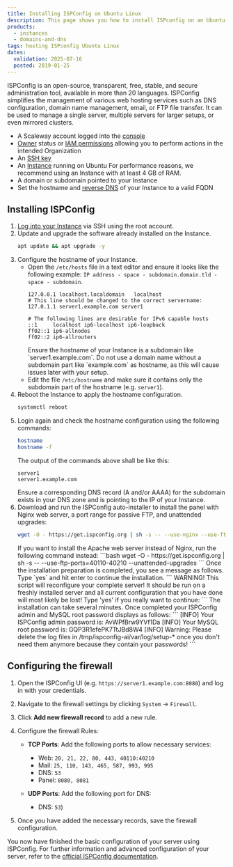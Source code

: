 ```yaml
---
title: Installing ISPConfig on Ubuntu Linux
description: This page shows you how to install ISPconfig on an Ubuntu Linux Instance.
products:
  - instances
  - domains-and-dns
tags: hosting ISPconfig Ubuntu Linux
dates:
  validation: 2025-07-16
  posted: 2019-01-25
---
```



ISPConfig is an open-source, transparent, free, stable, and secure administration tool, available in more than 20 languages.
ISPConfig simplifies the management of various web hosting services such as DNS configuration, domain name management, email, or FTP file transfer.
It can be used to manage a single server, multiple servers for larger setups, or even mirrored clusters.

<Requirements />

- A Scaleway account logged into the [console](https://console.scaleway.com)
- [Owner](/iam/concepts/#owner) status or [IAM permissions](/iam/concepts/#permission) allowing you to perform actions in the intended Organization
- An [SSH key](/organizations-and-projects/how-to/create-ssh-key/)
- An [Instance](/instances/how-to/create-an-instance/) running on Ubuntu
  For performance reasons, we recommend using an Instance with at least 4 GB of RAM.
- A domain or subdomain pointed to your Instance
- Set the hostname and [reverse DNS](/instances/how-to/configure-reverse-dns/) of your Instance to a valid FQDN

## Installing ISPConfig

1. [Log into your Instance](/instances/how-to/connect-to-instance/) via SSH using the root account.
2. Update and upgrade the software already installed on the Instance.
    ```bash
    apt update && apt upgrade -y
    ```
3. Configure the hostname of your Instance.
    * Open the `/etc/hosts` file in a text editor and ensure it looks like the following example: `IP address - space - subdomain.domain.tld - space - subdomain`.
      ```
      127.0.0.1 localhost.localdomain   localhost
      # This line should be changed to the correct servername:
      127.0.1.1 server1.example.com server1

      # The following lines are desirable for IPv6 capable hosts
      ::1     localhost ip6-localhost ip6-loopback
      ff02::1 ip6-allnodes
      ff02::2 ip6-allrouters
      ```
      <Message type="note">
        Ensure the hostname of your Instance is a subdomain like `server1.example.com`. Do not use a domain name without a subdomain part like `example.com` as hostname, as this will cause issues later with your setup.
      </Message>
    * Edit the file `/etc/hostname` and make sure it contains only the subdomain part of the hostname (e.g. `server1`).
4. Reboot the Instance to apply the hostname configuration.
    ```bash
    systemctl reboot
    ```
5. Login again and check the hostname configuration using the following commands:
    ```bash
    hostname
    hostname -f
    ```
    The output of the commands above shall be like this:
    ```
    server1
    server1.example.com
    ```
    <Message type="important">
      Ensure a corresponding DNS record (A and/or AAAA) for the subdomain exists in your DNS zone and is pointing to the IP of your Instance.
    </Message>
6. Download and run the ISPConfig auto-installer to install the panel with Nginx web server, a port range for passive FTP, and unattended upgrades:
    ```bash
    wget -O - https://get.ispconfig.org | sh -s -- --use-nginx --use-ftp-ports=40110-40210 --unattended-upgrades
    ```
    <Message type="tip">
      If you want to install the Apache web server instead of Nginx, run the following command instead:
      ```bash
      wget -O - https://get.ispconfig.org | sh -s -- --use-ftp-ports=40110-40210 --unattended-upgrades
      ```
    </Message>
    Once the installation preparation is completed, you see a message as follows. Type `yes` and hit enter to continue the installation.
    ```
    WARNING! This script will reconfigure your complete server!
    It should be run on a freshly installed server and all current configuration that you have done will most likely be lost!
    Type 'yes' if you really want to continue:
    ```
    <Message type="note">
      The installation can take several minutes. Once completed your ISPConfig admin and MySQL root password displays as follows:
      ```
      [INFO] Your ISPConfig admin password is: AvWPfBrw9YVf1Da
      [INFO] Your MySQL root password is: GQP3R1efePK7TtJBd8W4
      [INFO] Warning: Please delete the log files in /tmp/ispconfig-ai/var/log/setup-* once you don't need them anymore because they contain your passwords!
      ```
    </Message>

## Configuring the firewall

1. Open the ISPConfig UI (e.g. `https://server1.example.com:8080`) and log in with your credentials.

2. Navigate to the firewall settings by clicking `System` -> `Firewall`.

3. Click **Add new firewall record** to add a new rule.

4. Configure the firewall Rules:
   - **TCP Ports**: Add the following ports to allow necessary services:
     - Web: `20, 21, 22, 80, 443, 40110:40210`
     - Mail: `25, 110, 143, 465, 587, 993, 995`
     - DNS: `53`
     - Panel: `8080, 8081`

   - **UDP Ports**: Add the following port for DNS:
     - DNS: `53`)

6. Once you have added the necessary records, save the firewall configuration.

You now have finished the basic configuration of your server using ISPConfig. For further information and advanced configuration of your server, refer to the [official ISPConfig documentation](https://www.ispconfig.org/documentation/).
